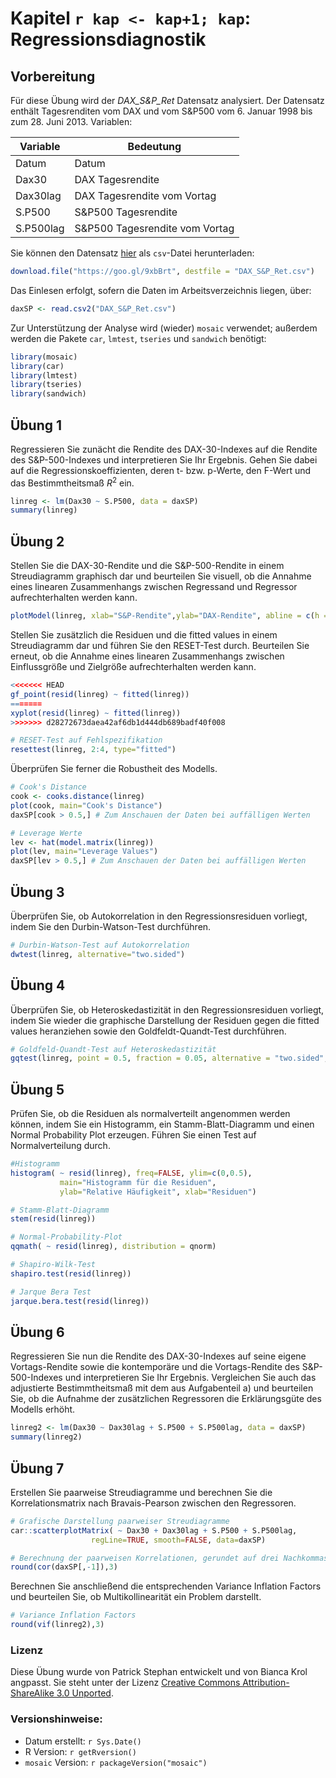 # Kapitel `r kap <- kap+1; kap`: Regressionsdiagnostik

## Vorbereitung

Für diese Übung wird der *DAX_S&P_Ret* Datensatz analysiert. Der Datensatz enthält Tagesrenditen vom DAX und vom S&P500 vom 6. Januar 1998 bis zum 28. Juni 2013. Variablen:

Variable  |   Bedeutung    
----------|-------------------------------
Datum	    |	Datum
Dax30		  |	DAX Tagesrendite
Dax30lag  |	DAX Tagesrendite vom Vortag
S.P500	  |	S&P500 Tagesrendite
S.P500lag	|	S&P500 Tagesrendite vom Vortag


Sie können den Datensatz [hier](https://goo.gl/9xbBrt) als `csv`-Datei herunterladen:
```r
download.file("https://goo.gl/9xbBrt", destfile = "DAX_S&P_Ret.csv")
```

Das Einlesen erfolgt, sofern die Daten im Arbeitsverzeichnis liegen, über:
```r
daxSP <- read.csv2("DAX_S&P_Ret.csv")
```

Zur Unterstützung der Analyse wird (wieder) `mosaic` verwendet; außerdem werden die Pakete `car`, `lmtest`, `tseries` und `sandwich` benötigt:
```r
library(mosaic)
library(car)
library(lmtest)
library(tseries)
library(sandwich)
```

## Übung 1
Regressieren Sie zunächt die Rendite des DAX-30-Indexes auf die Rendite des S&P-500-Indexes und interpretieren Sie Ihr Ergebnis. Gehen Sie dabei auf die Regressionskoeffizienten, deren t- bzw. p-Werte, den F-Wert und das Bestimmtheitsmaß $R^2$ ein.
```r
linreg <- lm(Dax30 ~ S.P500, data = daxSP)
summary(linreg)
```

## Übung 2
Stellen Sie die DAX-30-Rendite und die S&P-500-Rendite in einem Streudiagramm graphisch dar und beurteilen Sie visuell, ob die Annahme eines linearen Zusammenhangs zwischen Regressand und Regressor aufrechterhalten werden kann. 

```r
plotModel(linreg, xlab="S&P-Rendite",ylab="DAX-Rendite", abline = c(h = 0, v = 0))

```

Stellen Sie zusätzlich die Residuen und die fitted values in einem Streudiagramm dar und führen Sie den RESET-Test durch. Beurteilen Sie erneut, ob die Annahme eines linearen Zusammenhangs zwischen Einflussgröße und Zielgröße aufrechterhalten werden kann. 

```r
<<<<<<< HEAD
gf_point(resid(linreg) ~ fitted(linreg))
=======
xyplot(resid(linreg) ~ fitted(linreg))
>>>>>>> d28272673daea42af6db1d444db689badf40f008

# RESET-Test auf Fehlspezifikation
resettest(linreg, 2:4, type="fitted")
```

Überprüfen Sie ferner die Robustheit des Modells.

```r
# Cook's Distance
cook <- cooks.distance(linreg)
plot(cook, main="Cook's Distance")
daxSP[cook > 0.5,] # Zum Anschauen der Daten bei auffälligen Werten

# Leverage Werte
lev <- hat(model.matrix(linreg))
plot(lev, main="Leverage Values")
daxSP[lev > 0.5,] # Zum Anschauen der Daten bei auffälligen Werten
```


## Übung 3
Überprüfen Sie, ob Autokorrelation in den Regressionsresiduen vorliegt, indem Sie den Durbin-Watson-Test durchführen.

```r
# Durbin-Watson-Test auf Autokorrelation
dwtest(linreg, alternative="two.sided")
```


## Übung 4
Überprüfen Sie, ob Heteroskedastizität in den Regressionsresiduen vorliegt, indem Sie wieder die graphische Darstellung der Residuen gegen die fitted values heranziehen sowie den Goldfeldt-Quandt-Test durchführen.

```r
# Goldfeld-Quandt-Test auf Heteroskedastizität
gqtest(linreg, point = 0.5, fraction = 0.05, alternative = "two.sided", order.by = daxSP$Datum)
```


## Übung 5
Prüfen Sie, ob die Residuen als normalverteilt angenommen werden können, indem Sie ein Histogramm, ein Stamm-Blatt-Diagramm und einen Normal Probability Plot erzeugen. Führen Sie einen Test auf Normalverteilung durch.

```r
#Histogramm
histogram( ~ resid(linreg), freq=FALSE, ylim=c(0,0.5), 
           main="Histogramm für die Residuen", 
           ylab="Relative Häufigkeit", xlab="Residuen")

# Stamm-Blatt-Diagramm
stem(resid(linreg))

# Normal-Probability-Plot
qqmath( ~ resid(linreg), distribution = qnorm)

# Shapiro-Wilk-Test
shapiro.test(resid(linreg))

# Jarque Bera Test
jarque.bera.test(resid(linreg))
```


## Übung 6	
Regressieren Sie nun die Rendite des DAX-30-Indexes auf seine eigene Vortags-Rendite sowie die kontemporäre und die Vortags-Rendite des S&P-500-Indexes und interpretieren Sie Ihr Ergebnis. Vergleichen Sie auch das adjustierte Bestimmtheitsmaß mit dem aus Aufgabenteil a) und beurteilen Sie, ob die Aufnahme der zusätzlichen Regressoren die Erklärungsgüte des Modells erhöht.

```r
linreg2 <- lm(Dax30 ~ Dax30lag + S.P500 + S.P500lag, data = daxSP)
summary(linreg2)
```


## Übung 7	
Erstellen Sie paarweise Streudiagramme und berechnen Sie die Korrelationsmatrix nach Bravais-Pearson zwischen den Regressoren. 

```r
# Grafische Darstellung paarweiser Streudiagramme
car::scatterplotMatrix( ~ Dax30 + Dax30lag + S.P500 + S.P500lag,
                  regLine=TRUE, smooth=FALSE, data=daxSP)

# Berechnung der paarweisen Korrelationen, gerundet auf drei Nachkommastellen
round(cor(daxSP[,-1]),3)

```

Berechnen Sie anschließend die entsprechenden Variance Inflation Factors und beurteilen Sie, ob Multikollinearität ein Problem darstellt.

```r
# Variance Inflation Factors
round(vif(linreg2),3)
```


### Lizenz
Diese Übung wurde von Patrick Stephan entwickelt und von Bianca Krol angpasst. Sie steht unter der Lizenz [Creative Commons Attribution-ShareAlike 3.0 Unported](http://creativecommons.org/licenses/by-sa/3.0).  

### Versionshinweise:
* Datum erstellt: `r Sys.Date()`
* R Version: `r getRversion()`
* `mosaic` Version: `r packageVersion("mosaic")`


